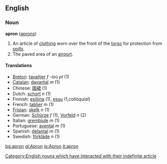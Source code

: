 ==English==

{{wikipedia2|Apron}}

===Noun===
'''apron''' ([[aprons]])

# An article of [[clothing]] worn over the front of the [[torso]] for protection from [[spill]]s.
# The paved area of an [[airport]].

====Translations====
*[[Breton]]: [[tavañjer]] ''f'' -ioù ''pl'' (1)
*[[Catalan]]: [[davantal]] ''m'' (1)
*Chinese: [[围裙]] (1)
*Dutch: [[schort]] ''n'' (1)
*Finnish: [[esiliina]] (1), [[essu]] (1,''colloquial'')
*French: [[tablier]] ''m'' (1)
*[[Frisian]]: [[skelk]] ''n'' (1)
*German: [[Schürze]] ''f'' (1), [[Vorfeld]] ''n'' (2)
*Italian: [[grembiule]] ''m'' (1)
*Portuguese: [[avental]] ''m'' (1)
*Spanish: [[delantal]] ''m'' (1)
*Swedish: [[förkläde]] ''n'' (1)

[[Category:English nouns which have interacted with their indefinite article]]

[[bg:apron]]
[[gl:Apron]]
[[io:Apron]]
[[it:apron]]